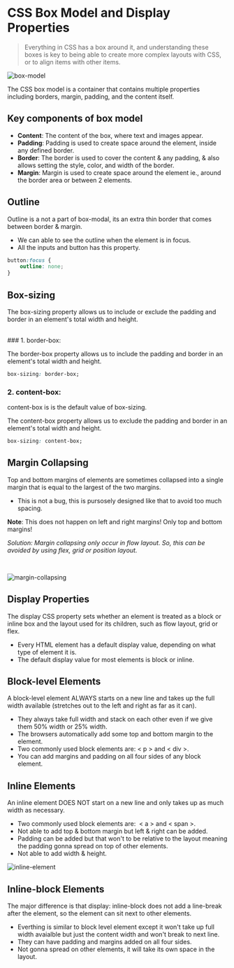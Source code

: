 # CSS Box Model and Display Properties

> Everything in CSS has a box around it, and understanding these boxes is key to being able to create more complex layouts with CSS, or to align items with other items.

![box-model](/box-model.png)

The CSS box model is a container that contains multiple properties including borders, margin, padding, and the content itself.

## Key components of box model

-   **Content**: The content of the box, where text and images appear.
-   **Padding**: Padding is used to create space around the element, inside any defined border.
-   **Border**: The border is used to cover the content & any padding, & also allows setting the style, color, and width of the border.
-   **Margin**: Margin is used to create space around the element ie., around the border area or between 2 elements.

## Outline

Outline is a not a part of box-modal, its an extra thin border that comes between border & margin.

-   We can able to see the outline when the element is in focus.
-   All the inputs and button has this property.

```css
button:focus {
    outline: none;
}
```

## Box-sizing

The box-sizing property allows us to include or exclude the padding and border in an element's total width and height.

<br />
### 1. border-box:

The border-box property allows us to include the padding and border in an element's total width and height.

```css
box-sizing: border-box;
```

### 2. content-box:

content-box is is the default value of box-sizing.

The content-box property allows us to exclude the padding and border in an element's total width and height.

```css
box-sizing: content-box;
```

## Margin Collapsing

Top and bottom margins of elements are sometimes collapsed into a single margin that is equal to the largest of the two margins.

-   This is not a bug, this is pursosely designed like that to avoid too much spacing.

**Note**: This does not happen on left and right margins! Only top and bottom margins!

_Solution: Margin collapsing only occur in flow layout. So, this can be avoided by using flex, grid or position layout._

<br />

![margin-collapsing](/margin-collapsing.png)

## Display Properties

The display CSS property sets whether an element is treated as a block or inline box and the layout used for its children, such as flow layout, grid or flex.

-   Every HTML element has a default display value, depending on what type of element it is.
-   The default display value for most elements is block or inline.

## Block-level Elements

A block-level element ALWAYS starts on a new line and takes up the full width available (stretches out to the left and right as far as it can).

-   They always take full width and stack on each other even if we give them 50% width or 25% width.
-   The browsers automatically add some top and bottom margin to the element.
-   Two commonly used block elements are: < p > and < div >.
-   You can add margins and padding on all four sides of any block element.

## Inline Elements

An inline element DOES NOT start on a new line and only takes up as much width as necessary.

-   Two commonly used block elements are:  < a > and < span >.
-   Not able to add top & bottom margin but left & right can be added.
-   Padding can be added but that won't to be relative to the layout meaning the padding gonna spread on top of other elements.
-   Not able to add width & height.

![inline-element](/inline-element.png)

## Inline-block Elements

The major difference is that display: inline-block does not add a line-break after the element, so the element can sit next to other elements.

-   Everthing is similar to block level element except it won't take up full width avaialble but just the content width and won't break to next line.
-   They can have padding and margins added on all four sides.
-   Not gonna spread on other elements, it will take its own space in the layout.
